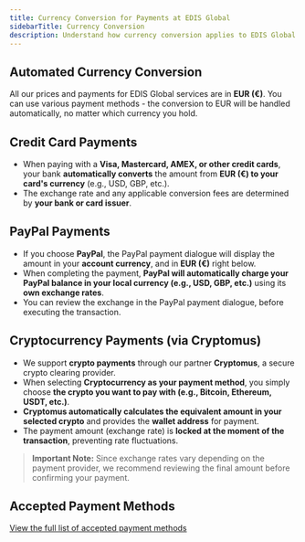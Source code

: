 ```yaml
---
title: Currency Conversion for Payments at EDIS Global  
sidebarTitle: Currency Conversion
description: Understand how currency conversion applies to EDIS Global payments. Prices are in EUR, with automatic conversion when using credit cards, PayPal, or cryptocurrency.
---
```


## Automated Currency Conversion

All our prices and payments for EDIS Global services are in **EUR (€)**.  You can use various payment methods - the conversion to EUR will be handled automatically, no matter which currency you hold.

## Credit Card Payments
- When paying with a **Visa, Mastercard, AMEX, or other credit cards**, your bank **automatically converts** the amount from **EUR (€) to your card's currency** (e.g., USD, GBP, etc.).  
- The exchange rate and any applicable conversion fees are determined by **your bank or card issuer**.

## PayPal Payments
- If you choose **PayPal**, the PayPal payment dialogue will display the amount in your **account currency**, and in **EUR (€)** right below.
- When completing the payment, **PayPal will automatically charge your PayPal balance in your local currency (e.g., USD, GBP, etc.)** using its **own exchange rates**.  
- You can review the exchange in the PayPal payment dialogue, before executing the transaction.

## Cryptocurrency Payments (via Cryptomus)
- We support **crypto payments** through our partner **Cryptomus**, a secure crypto clearing provider.  
- When selecting **Cryptocurrency as your payment method**, you simply choose **the crypto you want to pay with (e.g., Bitcoin, Ethereum, USDT, etc.)**.  
- **Cryptomus automatically calculates the equivalent amount in your selected crypto** and provides the **wallet address** for payment.  
- The payment amount (exchange rate) is **locked at the moment of the transaction**, preventing rate fluctuations.

> **Important Note:** Since exchange rates vary depending on the payment provider, we recommend reviewing the final amount before confirming your payment.

## Accepted Payment Methods
[View the full list of accepted payment methods](https://docs.edisglobal.com/faq/billing-lifecycle/accepted-payment-methods)
